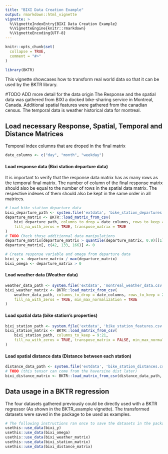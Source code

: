 ```yaml
---
title: "BIXI Data Creation Example"
output: rmarkdown::html_vignette
vignette: >
  %\VignetteIndexEntry{BIXI Data Creation Example}
  %\VignetteEngine{knitr::rmarkdown}
  %\VignetteEncoding{UTF-8}
---
```


```r
knitr::opts_chunk$set(
  collapse = TRUE,
  comment = "#>"
)
```

```r
library(BKTR)
```

This vignette showcases how to transform real world data so that it can be used by the BKTR library.

#TODO ADD more detail for the data origin
The Response and the spatial data was gathered from BIXI a docked bike-sharing service in Montreal, Canada.
Additional spatial features were gathered from the canadian census.
The temporal data is weather historical data for montreal. 


## Load necessary Response, Spatial, Temporal and Distance Matrices

Temporal index columns that are droped in the final matrix
```r
date_columns <- c("day", "month", "weekday")
```

#### Load response data (Bixi station departure data)
It is important to verify that the response data matrix has as many rows as the temporal final matrix. The number of column of the final response matrix should also be equal to the number of rows in the spatial data matrix. The respective indexes of them should also be kept in the same order in all matrices.
```r
# Load bike station departure data
bixi_departure_path <- system.file('extdata', 'bike_station_departures.csv', package = 'BKTR')
departure_matrix <- BKTR::load_matrix_from_csv(
    bixi_departure_path, columns_to_drop = date_columns, rows_to_keep = 2:197,
    fill_na_with_zeros = TRUE, transpose_matrix = TRUE
)
# TODO Check those additionnal data manipulations
departure_matrix[departure_matrix > quantile(departure_matrix, 0.9)[[1]]] <- 0
departure_matrix[, c(42, 133, 166)] <- 0

# Create response variable and omega from departure data
bixi_y <- departure_matrix / max(departure_matrix)
bixi_omega <- departure_matrix > 0
```

#### Load weather data (Weather data)
```r
weather_data_path <- system.file('extdata', 'montreal_weather_data.csv', package = 'BKTR')
bixi_weather_matrix <- BKTR::load_matrix_from_csv(
    weather_data_path, columns_to_drop = date_columns, rows_to_keep = 2:197,
    fill_na_with_zeros = TRUE, min_max_normalization = TRUE
)
```

#### Load spatial data (bike station's properties)
```r
bixi_station_path <- system.file('extdata', 'bike_station_features.csv', package = 'BKTR')
bixi_station_matrix <- BKTR::load_matrix_from_csv(
    bixi_station_path, columns_to_keep = 9:21,
    fill_na_with_zeros = TRUE, transpose_matrix = FALSE, min_max_normalization = TRUE
)
```

#### Load spatial distance data (Distance between each station)
```r
distance_data_path <- system.file('extdata', 'bike_station_distances.csv', package = 'BKTR')
# TODO (this tensor can come from the haversine dist later)
bixi_distance_matrix <- BKTR::load_matrix_from_csv(distance_data_path, has_header = FALSE)
```

## Data usage in a BKTR regression
The four datasets gathered previously could be directly used with a BKTR regressor (As shown in the BKTR_example vignette).
The transformed datasets were saved in the package to be used as examples.

```r
# The following instructions ran once to save the datasets in the package
usethis::use_data(bixi_y)
usethis::use_data(bixi_omega)
usethis::use_data(bixi_weather_matrix)
usethis::use_data(bixi_station_matrix)
usethis::use_data(bixi_distance_matrix)
```
